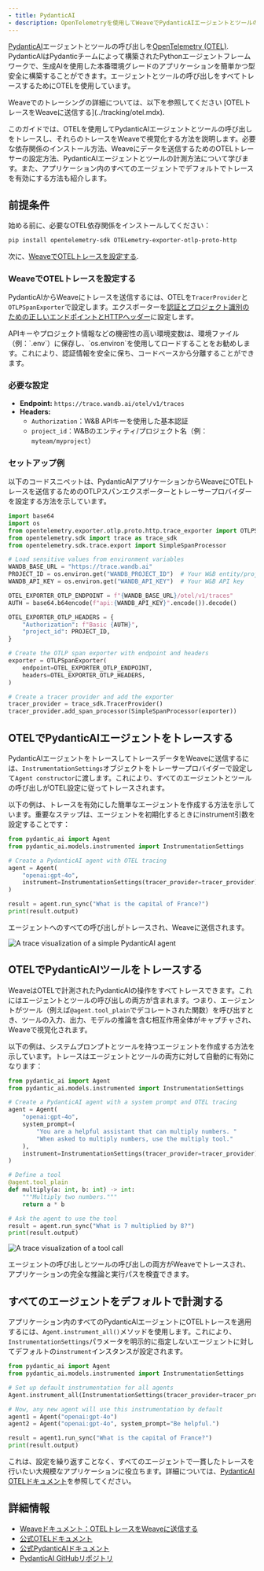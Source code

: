 ```yaml
---
- title: PydanticAI
- description: OpenTelemetryを使用してWeaveでPydanticAIエージェントとツールの呼び出しをトレースする
---
```


[PydanticAI](https://ai.pydantic.dev/)エージェントとツールの呼び出しを[OpenTelemetry (OTEL)](https://opentelemetry.io/). PydanticAIはPydanticチームによって構築されたPythonエージェントフレームワークで、生成AIを使用した本番環境グレードのアプリケーションを簡単かつ型安全に構築することができます。エージェントとツールの呼び出しをすべてトレースするためにOTELを使用しています。

<Tip>
  Weaveでのトレーシングの詳細については、以下を参照してください [OTELトレースをWeaveに送信する](../tracking/otel.mdx).
</Tip>

このガイドでは、OTELを使用してPydanticAIエージェントとツールの呼び出しをトレースし、それらのトレースをWeaveで視覚化する方法を説明します。必要な依存関係のインストール方法、Weaveにデータを送信するためのOTELトレーサーの設定方法、PydanticAIエージェントとツールの計測方法について学びます。また、アプリケーション内のすべてのエージェントでデフォルトでトレースを有効にする方法も紹介します。

## 前提条件

始める前に、必要なOTEL依存関係をインストールしてください：

```bash
pip install opentelemetry-sdk OTELemetry-exporter-otlp-proto-http
```

次に、[WeaveでOTELトレースを設定する](#configure-otel-tracing-in-weave).

### WeaveでOTELトレースを設定する

PydanticAIからWeaveにトレースを送信するには、OTELを`TracerProvider`と`OTLPSpanExporter`で設定します。エクスポーターを[認証とプロジェクト識別のための正しいエンドポイントとHTTPヘッダー](#required-configuration)に設定します。

<Warning>
  APIキーやプロジェクト情報などの機密性の高い環境変数は、環境ファイル（例：`.env`）に保存し、`os.environ`を使用してロードすることをお勧めします。これにより、認証情報を安全に保ち、コードベースから分離することができます。
</Warning>

### 必要な設定

* **Endpoint:** `https://trace.wandb.ai/otel/v1/traces`
* **Headers:**
  * `Authorization`：W\&B APIキーを使用した基本認証
  * `project_id`：W\&Bのエンティティ/プロジェクト名（例：`myteam/myproject`）

### セットアップ例

以下のコードスニペットは、PydanticAIアプリケーションからWeaveにOTELトレースを送信するためのOTLPスパンエクスポーターとトレーサープロバイダーを設定する方法を示しています。

```python
import base64
import os
from opentelemetry.exporter.otlp.proto.http.trace_exporter import OTLPSpanExporter
from opentelemetry.sdk import trace as trace_sdk
from opentelemetry.sdk.trace.export import SimpleSpanProcessor

# Load sensitive values from environment variables
WANDB_BASE_URL = "https://trace.wandb.ai"
PROJECT_ID = os.environ.get("WANDB_PROJECT_ID")  # Your W&B entity/project name e.g. "myteam/myproject"
WANDB_API_KEY = os.environ.get("WANDB_API_KEY")  # Your W&B API key

OTEL_EXPORTER_OTLP_ENDPOINT = f"{WANDB_BASE_URL}/otel/v1/traces"
AUTH = base64.b64encode(f"api:{WANDB_API_KEY}".encode()).decode()

OTEL_EXPORTER_OTLP_HEADERS = {
    "Authorization": f"Basic {AUTH}",
    "project_id": PROJECT_ID,
}

# Create the OTLP span exporter with endpoint and headers
exporter = OTLPSpanExporter(
    endpoint=OTEL_EXPORTER_OTLP_ENDPOINT,
    headers=OTEL_EXPORTER_OTLP_HEADERS,
)

# Create a tracer provider and add the exporter
tracer_provider = trace_sdk.TracerProvider()
tracer_provider.add_span_processor(SimpleSpanProcessor(exporter))
```

## OTELでPydanticAIエージェントをトレースする

PydanticAIエージェントをトレースしてトレースデータをWeaveに送信するには、`InstrumentationSettings`オブジェクトをトレーサープロバイダーで設定して`Agent constructor`に渡します。これにより、すべてのエージェントとツールの呼び出しがOTEL設定に従ってトレースされます。

以下の例は、トレースを有効にした簡単なエージェントを作成する方法を示しています。重要なステップは、エージェントを初期化するときにinstrument引数を設定することです：

```python
from pydantic_ai import Agent
from pydantic_ai.models.instrumented import InstrumentationSettings

# Create a PydanticAI agent with OTEL tracing
agent = Agent(
    "openai:gpt-4o",
    instrument=InstrumentationSettings(tracer_provider=tracer_provider),
)

result = agent.run_sync("What is the capital of France?")
print(result.output)
```

エージェントへのすべての呼び出しがトレースされ、Weaveに送信されます。

![A trace visualization of a simple PydanticAI agent](./imgs/pydantic_ai/pydanticai_agent_trace.png)

## OTELでPydanticAIツールをトレースする

WeaveはOTELで計測されたPydanticAIの操作をすべてトレースできます。これにはエージェントとツールの呼び出しの両方が含まれます。つまり、エージェントがツール（例えば`@agent.tool_plain`でデコレートされた関数）を呼び出すとき、ツールの入力、出力、モデルの推論を含む相互作用全体がキャプチャされ、Weaveで視覚化されます。

以下の例は、システムプロンプトとツールを持つエージェントを作成する方法を示しています。トレースはエージェントとツールの両方に対して自動的に有効になります：

```python
from pydantic_ai import Agent
from pydantic_ai.models.instrumented import InstrumentationSettings

# Create a PydanticAI agent with a system prompt and OTEL tracing
agent = Agent(
    "openai:gpt-4o",
    system_prompt=(
        "You are a helpful assistant that can multiply numbers. "
        "When asked to multiply numbers, use the multiply tool."
    ),
    instrument=InstrumentationSettings(tracer_provider=tracer_provider),
)

# Define a tool
@agent.tool_plain
def multiply(a: int, b: int) -> int:
    """Multiply two numbers."""
    return a * b

# Ask the agent to use the tool
result = agent.run_sync("What is 7 multiplied by 8?")
print(result.output)
```

![A trace visualization of a tool call](./imgs/pydantic_ai/pydanticai_tool_call.png)

エージェントの呼び出しとツールの呼び出しの両方がWeaveでトレースされ、アプリケーションの完全な推論と実行パスを検査できます。

## すべてのエージェントをデフォルトで計測する

アプリケーション内のすべてのPydanticAIエージェントにOTELトレースを適用するには、`Agent.instrument_all()`メソッドを使用します。これにより、`InstrumentationSettings`パラメータを明示的に指定しないエージェントに対してデフォルトの`instrument`インスタンスが設定されます。

```python
from pydantic_ai import Agent
from pydantic_ai.models.instrumented import InstrumentationSettings

# Set up default instrumentation for all agents
Agent.instrument_all(InstrumentationSettings(tracer_provider=tracer_provider))

# Now, any new agent will use this instrumentation by default
agent1 = Agent("openai:gpt-4o")
agent2 = Agent("openai:gpt-4o", system_prompt="Be helpful.")

result = agent1.run_sync("What is the capital of France?")
print(result.output)
```

これは、設定を繰り返すことなく、すべてのエージェントで一貫したトレースを行いたい大規模なアプリケーションに役立ちます。詳細については、[PydanticAI OTELドキュメント](https://ai.pydantic.dev/logfire/#using-logfire)を参照してください。

## 詳細情報

* [Weaveドキュメント：OTELトレースをWeaveに送信する](../tracking/otel.mdx)
* [公式OTELドキュメント](https://opentelemetry.io/)
* [公式PydanticAIドキュメント](https://ai.pydantic.dev/)
* [PydanticAI GitHubリポジトリ](https://github.com/pydantic/pydantic-ai)

